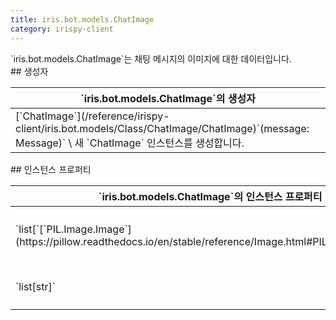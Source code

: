 ```yaml
---
title: iris.bot.models.ChatImage
category: irispy-client
---
```


<Section>
  `iris.bot.models.ChatImage`는 채팅 메시지의 이미지에 대한 데이터입니다.
</Section>
<Section>
  ## 생성자

  <Table>
    <Thead>
      <Tr>
        <Th>`iris.bot.models.ChatImage`의 생성자</Th>
      </Tr>
    </Thead>
    <Tbody>
      <Tr>
        <Td>
          [`ChatImage`](/reference/irispy-client/iris.bot.models/Class/ChatImage/ChatImage)`(message: Message)` \
          새 `ChatImage` 인스턴스를 생성합니다.
        </Td>
      </Tr>
    </Tbody>
  </Table>
</Section>
<Section>
  ## 인스턴스 프로퍼티

  <Table>
    <Thead>
      <Tr>
        <Th colSpan={2}>`iris.bot.models.ChatImage`의 인스턴스 프로퍼티</Th>
      </Tr>
    </Thead>
    <Tbody>
      <Tr>
        <Td><span>`list[`[`PIL.Image.Image`](https://pillow.readthedocs.io/en/stable/reference/Image.html#PIL.Image.Image)`]`</span></Td>
        <Td>
          [`img`](/reference/irispy-client/iris.bot.models/Class/ChatImage/img) \
          이미지에 대한 `PIL.Image.Image` 리스트입니다. 이 프로퍼티는 캐시됩니다.
        </Td>
      </Tr>
      <Tr>
        <Td><span>`list[str]`</span></Td>
        <Td>
          [`url`](/reference/irispy-client/iris.bot.models/Class/ChatImage/url) \
          이미지의 URL 리스트입니다.
        </Td>
      </Tr>
    </Tbody>
  </Table>
</Section>